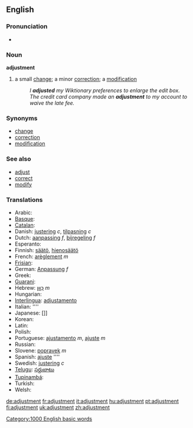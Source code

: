 ==English==

===Pronunciation===
*{{audio|en-us-adjustment.ogg|Audio (US)}}

===Noun===
'''adjustment'''
#a small [[change]]; a minor [[correction]]; a [[modification]]
#:''I '''adjusted''' my Wiktionary preferences to enlarge the edit box.''
#:''The credit card company made an '''adjustment''' to my account to waive the late fee.''

===Synonyms===
*[[change]]
*[[correction]]
*[[modification]]

===See also===
*[[adjust]]
*[[correct]]
*[[modify]]

===Translations===
*Arabic: [[]]
*[[Basque]]: [[]]
*[[Catalan]]: [[]]
*Danish: [[justering]] ''c'', [[tilpasning]] ''c''
*Dutch: [[aanpassing]] ''f'', [[bijregeling]] ''f''
*Esperanto: [[]]
*Finnish: [[säätö]], [[hienosäätö]]
*French: [[arèglement]] ''m''
*[[Frisian]]: [[]]
*German: [[Anpassung]] ''f''
*Greek: [[]]
*[[Guarani]]: [[]]
*Hebrew: [[כִּוּוּן]] ''m''
*Hungarian: [[]]
*[[Interlingua]]: [[adjustamento]]
*Italian: [[]] ''''
*Japanese: []]
*Korean: [[]]
*Latin: [[]]
*Polish: [[]]
*Portuguese: [[ajustamento]] ''m'', [[ajuste]] ''m''
*Russian: [[]]
*Slovene: [[popravek]] ''m''
*Spanish: [[ajuste]] ''''
*Swedish: [[justering]] ''c''
*[[Telugu]]: [[సర్దుబాటు]]
*[[Tupinambá]]: [[]]
*Turkish: [[]]
*Welsh: [[]]

[[Category:1000 English basic words]]

[[de:adjustment]]
[[fr:adjustment]]
[[it:adjustment]]
[[hu:adjustment]]
[[pt:adjustment]]
[[fi:adjustment]]
[[uk:adjustment]]
[[zh:adjustment]]
